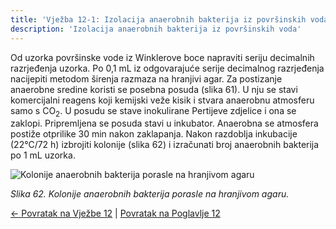 ```yaml
---
title: 'Vježba 12-1: Izolacija anaerobnih bakterija iz površinskih voda'
description: 'Izolacija anaerobnih bakterija iz površinskih voda'
---
```


Od uzorka površinske vode iz Winklerove boce napraviti seriju decimalnih razrjeđenja uzorka. Po 0,1 mL iz odgovarajuće serije decimalnog razrjeđenja nacijepiti metodom širenja razmaza na hranjivi agar. Za postizanje anaerobne sredine koristi se posebna posuda (slika 61). U nju se stavi komercijalni reagens koji kemijski veže kisik i stvara anaerobnu atmosferu samo s CO<sub>2</sub>. U posudu se stave inokulirane Pertijeve zdjelice i ona se zaklopi. Pripremljena se posuda stavi u inkubator. Anaerobna se atmosfera postiže otprilike 30 min nakon zaklapanja. Nakon razdoblja inkubacije (22°C/72 h) izbrojiti kolonije (slika 62) i izračunati broj anaerobnih bakterija po 1 mL uzorka.

![Kolonije anaerobnih bakterija porasle na hranjivom agaru](/Images/slika62.jpg)

*Slika 62. Kolonije anaerobnih bakterija porasle na hranjivom agaru.*

[← Povratak na Vježbe 12](../vjezbe-12) | [Povratak na Poglavlje 12](/poglavlje-12/)




